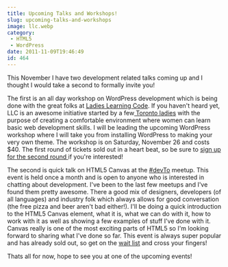 ```yaml
---
title: Upcoming Talks and Workshops!
slug: upcoming-talks-and-workshops
image: llc.webp
category:
 - HTML5
 - WordPress
date: 2011-11-09T19:46:49
id: 464
---
```


This November I have two development related talks coming up and I thought I would take a second to formally invite you!

The first is an all day workshop on WordPress development which is being done with the great folks at <a href="http://ladieslearningcode.com/" target="_blank">Ladies Learning Code</a>. If you haven't heard yet, LLC is an awesome initiative started by a few<a href="http://ladieslearningcode.com/about/" target="_blank"> Toronto ladies</a> with the purpose of creating a comfortable environment where women can learn basic web development skills. I will be leading the upcoming WordPress workshop where I will take you from installing WordPress to making your very own theme. The workshop is on Saturday, November 26 and costs $40. The first round of tickets sold out in a heart beat, so be sure to <a href="http://ladieslearningcodenov26.eventbrite.com/" target="_blank">sign up for the second round </a>if you're interested!

The second is quick talk on HTML5 Canvas at the <a href="http://devto.ca/" target="_blank">#devTo</a> meetup. This event is held once a month and is open to anyone who is interested in chatting about development. I've been to the last few meetups and I've found them pretty awesome. There a good mix of designers, developers (of all languages) and industry folk which always allows for good conversation (the free pizza and beer aren't bad either!). I'll be doing a quick introduction to the HTML5 Canvas element, what it is, what we can do with it, how to work with it as well as showing a few examples of stuff I've done with it. Canvas really is one of the most exciting parts of HTML5 so I'm looking forward to sharing what I've done so far. This event is always super popular and has already sold out, so get on the <a href="http://atendy.com/event/240747" target="_blank">wait list</a> and cross your fingers!

Thats all for now, hope to see you at one of the upcoming events!